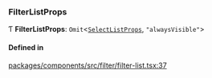 ### FilterListProps

Ƭ **FilterListProps**: `Omit`\<[`SelectListProps`](interfaces/SelectListProps.md), `"alwaysVisible"`\>

#### Defined in

[packages/components/src/filter/filter-list.tsx:37](https://github.com/vtex/shoreline/blob/dd054909f/packages/components/src/filter/filter-list.tsx#L37)
